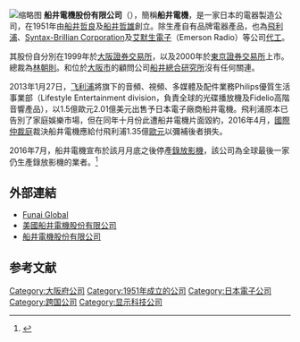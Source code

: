 {{Otheruses|subject=日商船井電機|other=與此名稱相似的其它條目|船井}}
{{Infobox Company
| name = 船井電機股份有限公司
| name_en = FUNAI ELECTRIC CO., LTD.
 | company_logo = [[File:FUNAI.gif|180px]]
| native_name = 船井電機株式会社
| native_name_lang = ja
 | company_slogan =
 | company_type = 公開上市
 | traded_as = {{Tyo|6839}}
 | foundation = 1961
 | location = {{JAP}}大阪府大東市中垣内七丁目7番1号
 | num_employees = 2,861 <small>（2011）
 | revenue = 2,229億日元（2012）<ref>[http://www.reuters.com/finance/stocks/6839.OS/key-developments/article/2532435/ Reuters.] {{webarchive|url=https://web.archive.org/web/20120503201652/http://www.reuters.com/finance/stocks/6839.OS/key-developments/article/2532435/ |date=2012-05-03 }}</ref>
 | homepage = http://www.funaiworld.com
}}
{{japanese|japanese=船井電機|kana=ふないでんき|romaji=Funai Denki}}
[[File:Funai.jpg|缩略图]]
'''船井電機股份有限公司'''（{{tyo|6839}}），簡稱'''船井電機'''，是一家日本的電器製造公司，在1951年由[[船井哲良|船井哲良]]及[[船井哲雄|船井哲雄]]創立。除生產自有品牌電器產品，也為[[飛利浦|飛利浦]]、[[ÖLEVIA|Syntax-Brillian Corporation]]及[[艾默生電子|艾默生電子]]（Emerson Radio）等公司[[代工|代工]]。

其股份自分別在1999年於[[大阪證券交易所|大阪證券交易所]]，以及2000年於[[東京證券交易所|東京證券交易所]]上市。總裁為[[林朝則|林朝則]]。和位於[[大阪市|大阪市]]的顧問公司[[船井總合研究所|船井總合研究所]]沒有任何關連。

2013年1月27日，[[飞利浦|飞利浦]]將旗下的音頻、視頻、多媒體及配件業務Philips優質生活事業部（Lifestyle Entertainment division，負責全球的光碟播放機及Fidelio高階音響產品），以1.5億歐元2.01億美元出售予日本電子廠商船井電機。飛利浦原本已告別了家庭娛樂市場，但在同年十月份此遭船井電機片面毀約，2016年4月，[[國際仲裁庭|國際仲裁庭]]裁決船井電機應給付飛利浦1.35億[[歐元|歐元]]以彌補後者損失。

2016年7月，船井電機宣布於該月月底之後停產[[錄放影機|錄放影機]]，該公司為全球最後一家仍生產錄放影機的業者。<ref>{{Cite web |url=http://www.chinatimes.com/realtimenews/20160722006315-260408 |title=日本船井停產 錄放影機步入歷史 |access-date=2017-05-29 |archive-date=2021-04-08 |archive-url=https://web.archive.org/web/20210408103506/https://www.chinatimes.com/realtimenews/20160722006315-260408 |dead-url=no }}</ref>

== 外部連結 ==
* [http://www.funaiworld.com Funai Global] {{Wayback|url=http://www.funaiworld.com/ |date=20210427142057 }}
* [https://web.archive.org/web/20070317081410/http://www.funai.us/ 美國船井電機股份有限公司]
* [http://www.funai.co.jp 船井電機股份有限公司] {{Wayback|url=http://www.funai.co.jp/ |date=20210506002539 }}

==参考文献==
{{reflist}}

{{Electronics industry in Japan}}
{{DEFAULTSORT:Funai Denki}}
[[Category:大阪府公司|Category:大阪府公司]]
[[Category:1951年成立的公司|Category:1951年成立的公司]]
[[Category:日本電子公司|Category:日本電子公司]]
[[Category:跨国公司|Category:跨国公司]]
[[Category:显示科技公司|Category:显示科技公司]]